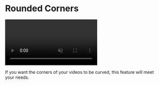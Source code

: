 # Rounded Corners

<video autoPlay muted loop controls>
  <source src="/rounded-corners.mp4" type="video/mp4" />
  Your browser does not support the video tag.
</video>


If you want the corners of your videos to be curved, this feature will meet your needs.
